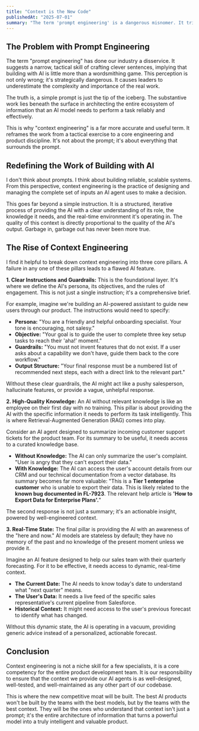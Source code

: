```yaml
---
title: "Context is the New Code"
publishedAt: "2025-07-01"
summary: "The term 'prompt engineering' is a dangerous misnomer. It trivializes the real work of building with AI, which is about architecting the entire context an agent operates in. This is not a tactical skill; it is a core product discipline."
---
```


## The Problem with Prompt Engineering

The term "prompt engineering" has done our industry a disservice. It suggests a narrow, tactical skill of crafting clever sentences, implying that building with AI is little more than a wordsmithing game. This perception is not only wrong; it's strategically dangerous. It causes leaders to underestimate the complexity and importance of the real work.

The truth is, a simple prompt is just the tip of the iceberg. The substantive work lies beneath the surface in architecting the entire ecosystem of information that an AI model needs to perform a task reliably and effectively.

This is why "context engineering" is a far more accurate and useful term. It reframes the work from a tactical exercise to a core engineering and product discipline. It's not about the prompt; it's about everything that surrounds the prompt.

## Redefining the Work of Building with AI

I don't think about prompts. I think about building reliable, scalable systems. From this perspective, context engineering is the practice of designing and managing the complete set of inputs an AI agent uses to make a decision.

This goes far beyond a simple instruction. It is a structured, iterative process of providing the AI with a clear understanding of its role, the knowledge it needs, and the real-time environment it's operating in. The quality of this context is directly proportional to the quality of the AI's output. Garbage in, garbage out has never been more true.

## The Rise of Context Engineering

I find it helpful to break down context engineering into three core pillars. A failure in any one of these pillars leads to a flawed AI feature.

**1. Clear Instructions and Guardrails:**
This is the foundational layer. It's where we define the AI's persona, its objectives, and the rules of engagement. This is not just a single instruction; it's a comprehensive brief.

For example, imagine we're building an AI-powered assistant to guide new users through our product. The instructions would need to specify:

- **Persona:** "You are a friendly and helpful onboarding specialist. Your tone is encouraging, not salesy."
- **Objective:** "Your goal is to guide the user to complete three key setup tasks to reach their 'aha!' moment."
- **Guardrails:** "You must not invent features that do not exist. If a user asks about a capability we don't have, guide them back to the core workflow."
- **Output Structure:** "Your final response must be a numbered list of recommended next steps, each with a direct link to the relevant part."

Without these clear guardrails, the AI might act like a pushy salesperson, hallucinate features, or provide a vague, unhelpful response.

**2. High-Quality Knowledge:**
An AI without relevant knowledge is like an employee on their first day with no training. This pillar is about providing the AI with the specific information it needs to perform its task intelligently. This is where Retrieval-Augmented Generation (RAG) comes into play.

Consider an AI agent designed to summarize incoming customer support tickets for the product team. For its summary to be useful, it needs access to a curated knowledge base.

- **Without Knowledge:** The AI can only summarize the user's complaint. "User is angry that they can't export their data."
- **With Knowledge:** The AI can access the user's account details from our CRM and our technical documentation from a vector database. Its summary becomes far more valuable: "This is a **Tier 1 enterprise customer** who is unable to export their data. This is likely related to the **known bug documented in FL-7923**. The relevant help article is **'How to Export Data for Enterprise Plans'.**"

The second response is not just a summary; it's an actionable insight, powered by well-engineered context.

**3. Real-Time State:**
The final pillar is providing the AI with an awareness of the "here and now." AI models are stateless by default; they have no memory of the past and no knowledge of the present moment unless we provide it.

Imagine an AI feature designed to help our sales team with their quarterly forecasting. For it to be effective, it needs access to dynamic, real-time context.

- **The Current Date:** The AI needs to know today's date to understand what "next quarter" means.
- **The User's Data:** It needs a live feed of the specific sales representative's current pipeline from Salesforce.
- **Historical Context:** It might need access to the user's previous forecast to identify what has changed.

Without this dynamic state, the AI is operating in a vacuum, providing generic advice instead of a personalized, actionable forecast.

## Conclusion

Context engineering is not a niche skill for a few specialists, it is a core competency for the entire product development team. It is our responsibility to ensure that the context we provide our AI agents is as well-designed, well-tested, and well-maintained as any other part of our codebase.

This is where the new competitive moat will be built. The best AI products won't be built by the teams with the best models, but by the teams with the best context. They will be the ones who understand that context isn't just a prompt; it's the entire architecture of information that turns a powerful model into a truly intelligent and valuable product.